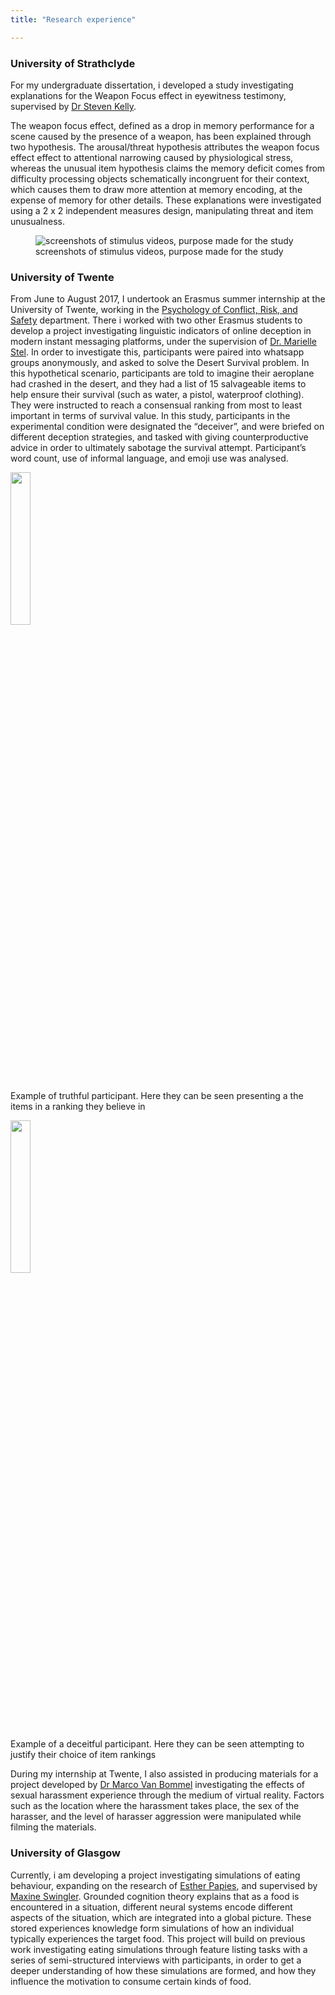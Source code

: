 ```yaml
---
title: "Research experience"

---
```


### University of Strathclyde
For my undergraduate dissertation, i developed a study investigating explanations for the Weapon Focus effect in eyewitness testimony, supervised by [Dr Steven Kelly](https://pureportal.strath.ac.uk/en/persons/stephen-kelly). 

The weapon focus effect, defined as a drop in memory performance for a scene caused by the presence of a weapon, has been explained through two hypothesis. The arousal/threat hypothesis attributes the weapon focus effect effect to attentional narrowing caused by physiological stress, whereas the unusual item hypothesis claims the memory
deficit comes from difficulty processing objects schematically incongruent for their context,
which causes them to draw more attention at memory encoding, at the expense of memory for
other details. These explanations were investigated using a 2 x 2 independent measures design, manipulating threat and item unusualness. 

![screenshots of stimulus videos, purpose made for the study](dissertation.materials.jpg)


### University of Twente
From June to August 2017, I undertook an Erasmus summer internship at the University of Twente, working in the [Psychology of Conflict, Risk, and Safety](https://www.utwente.nl/en/bms/pcrv/) department. There i worked with two other Erasmus students to develop a project investigating linguistic indicators of online deception in modern instant messaging platforms, under the supervision of [Dr. Marielle Stel](https://people.utwente.nl/m.stel). In order to investigate this, participants were paired into whatsapp groups anonymously, and asked to solve the Desert Survival problem. In this hypothetical scenario, participants are told to imagine their aeroplane had crashed in the desert, and they had a list of 15 salvageable items to help ensure their survival (such as water, a pistol, waterproof clothing). They were instructed to reach a consensual ranking from most to least important in terms of survival value. In this study, participants in the experimental condition were designated the "deceiver", and were briefed on different deception strategies, and tasked with giving counterproductive advice in order to ultimately sabotage the survival attempt. Participant's word count, use of informal language, and emoji use was analysed. 

<img src="truther.msg.png" style="width:25%; margin-right: 20px">
<p>Example of truthful participant. Here they can be seen presenting a the items in a ranking they believe in<p>

<img src="liar.msg.jpg" style="width:25%; margin-right: 20px">
<p>Example of a deceitful participant. Here they can be seen attempting to justify their choice of item rankings<p>









During my internship at Twente, I also assisted in producing materials for a project developed by  [Dr Marco Van Bommel](https://nl.linkedin.com/in/marco-van-bommel-745a5b60) investigating the effects of sexual harassment experience through the medium of virtual reality. Factors such as the location where the harassment takes place, the sex of the harasser, and the level of harasser aggression were manipulated while filming the materials.


### University of Glasgow

Currently, i am developing a project investigating simulations of eating behaviour, expanding on the research of [Esther Papies](https://www.gla.ac.uk/schools/psychology/staff/estherpapies/), and supervised by [Maxine Swingler](https://www.gla.ac.uk/schools/psychology/staff/maxineswingler/). Grounded cognition theory explains that as a food is encountered in a situation, different neural systems encode different aspects of the situation, which are integrated into a global picture. These stored experiences knowledge form simulations of how an individual typically experiences the target food. This project will build on previous work investigating eating simulations through feature listing tasks with a series of semi-structured interviews with participants, in order to get a deeper understanding of how these simulations are formed, and how they influence the motivation to consume certain kinds of food. 
